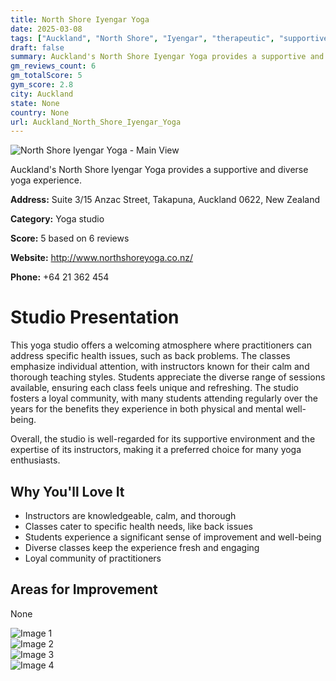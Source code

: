 ```yaml
---
title: North Shore Iyengar Yoga
date: 2025-03-08
tags: ["Auckland", "North Shore", "Iyengar", "therapeutic", "supportive environment", "individual attention", "Auckland"]  
draft: false
summary: Auckland's North Shore Iyengar Yoga provides a supportive and diverse yoga experience.
gm_reviews_count: 6
gm_totalScore: 5
gym_score: 2.8
city: Auckland
state: None
country: None
url: Auckland_North_Shore_Iyengar_Yoga
---
```


<div className="aspect-[16/9] relative my-8">
  <img 
    src="https://lh5.googleusercontent.com/p/AF1QipN4V9jEZ_616lvlW6vw0O2vyfnR0vv5BEVNkG04=w1920-h1080-k-no"
    alt="North Shore Iyengar Yoga - Main View"
    className="object-cover absolute inset-0 w-full h-full rounded-lg"
  />
</div>

Auckland's North Shore Iyengar Yoga provides a supportive and diverse yoga experience.

**Address:** Suite 3/15 Anzac Street, Takapuna, Auckland 0622, New Zealand

**Category:** Yoga studio

**Score:** 5 based on 6 reviews

**Website:** http://www.northshoreyoga.co.nz/

**Phone:** +64 21 362 454

# Studio Presentation

This yoga studio offers a welcoming atmosphere where practitioners can address specific health issues, such as back problems. The classes emphasize individual attention, with instructors known for their calm and thorough teaching styles. Students appreciate the diverse range of sessions available, ensuring each class feels unique and refreshing. The studio fosters a loyal community, with many students attending regularly over the years for the benefits they experience in both physical and mental well-being.

Overall, the studio is well-regarded for its supportive environment and the expertise of its instructors, making it a preferred choice for many yoga enthusiasts.

## Why You'll Love It

- Instructors are knowledgeable, calm, and thorough
- Classes cater to specific health needs, like back issues
- Students experience a significant sense of improvement and well-being
- Diverse classes keep the experience fresh and engaging
- Loyal community of practitioners

## Areas for Improvement

None

<div className="grid grid-cols-1 xl:grid-cols-2 gap-4 my-8">
<div className="aspect-[4/3] relative"><img src="https://lh5.googleusercontent.com/p/AF1QipO5waEV2A68Gr7a6bCriXBHMwCq6s3CrfzW0SgB=w1920-h1080-k-no" alt="Image 1" className="object-cover absolute inset-0 w-full h-full rounded-lg" /></div>
<div className="aspect-[4/3] relative"><img src="https://lh5.googleusercontent.com/p/AF1QipODBYfGX2GMCVN_jK8VKZOCafbqvBiK_rdyfJ-j=w1920-h1080-k-no" alt="Image 2" className="object-cover absolute inset-0 w-full h-full rounded-lg" /></div>
<div className="aspect-[4/3] relative"><img src="https://lh5.googleusercontent.com/p/AF1QipOMxBGnBh2g0T2NLANN-NlmhXDL6zCSMHd16sdu=w1920-h1080-k-no" alt="Image 3" className="object-cover absolute inset-0 w-full h-full rounded-lg" /></div>
<div className="aspect-[4/3] relative"><img src="https://lh5.googleusercontent.com/p/AF1QipMLEiQolx5Y5AwaCoIfL9_A-2-c7XtoH8dcwAsr=w1920-h1080-k-no" alt="Image 4" className="object-cover absolute inset-0 w-full h-full rounded-lg" /></div>
</div>